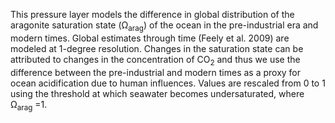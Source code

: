 This pressure layer models the difference in global distribution of the aragonite saturation state (&Omega;~arag~) of the ocean in the pre-industrial era and modern times. Global estimates through time (Feely et al. 2009) are modeled at 1-degree resolution. Changes in the saturation state can be attributed to changes in the concentration of CO~2~ and thus we use the difference between the pre-industrial and modern times as a proxy for ocean acidification due to human influences. Values are rescaled from 0 to 1 using the threshold at which seawater becomes undersaturated, where &Omega;~arag~ =1.

